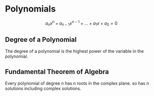 # Polynomials

$$
a_n x^n + a_{n-1} x^{n-1} + \ldots + a_1 x + a_0 = 0
$$

## Degree of a Polynomial

The degree of a polynomial is the highest power of the variable in the polynomial.

## Fundamental Theorem of Algebra

Every polynomial of degree $n$ has $n$ roots in the complex plane. so has $n$ solutions including complex solutions.